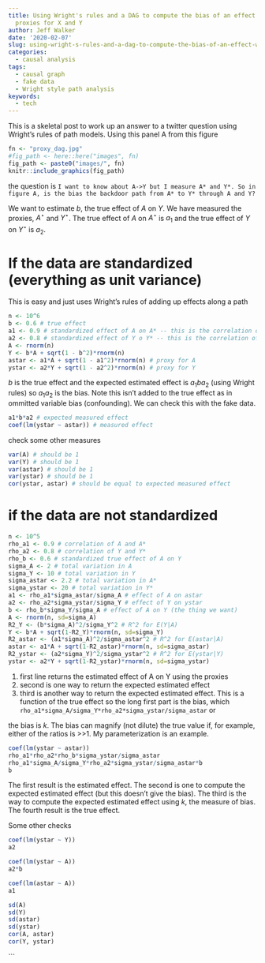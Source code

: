 ```yaml
---
title: Using Wright's rules and a DAG to compute the bias of an effect when we measure
  proxies for X and Y
author: Jeff Walker
date: '2020-02-07'
slug: using-wright-s-rules-and-a-dag-to-compute-the-bias-of-an-effect-when-we-measure-proxies-for-x-and-y
categories:
  - causal analysis
tags:
  - causal graph
  - fake data
  - Wright style path analysis
keywords:
  - tech
---
```


This is a skeletal post to work up an answer to a twitter question using Wright's rules of path models. Using this panel A from this figure

```r
fn <- "proxy_dag.jpg"
#fig_path <- here::here("images", fn)
fig_path <- paste0("images/", fn)
knitr::include_graphics(fig_path)
```

the question is `I want to know about A->Y but I measure A* and Y*. So in figure A, is the bias the backdoor path from A* to Y* through A and Y?`

We want to estimate $b$, the true effect of $A$ on $Y$. We have measured the proxies, $A^\star$ and $Y^\star$. The true effect of $A$ on $A^\star$ is $a_1$ and the true effect of $Y$ on $Y^\star$ is $a_2$.

# If the data are standardized (everything as unit variance)
This is easy and just uses Wright's rules of adding up effects along a path

```r
n <- 10^6
b <- 0.6 # true effect
a1 <- 0.9 # standardized effect of A on A* -- this is the correlation of A with proxy
a2 <- 0.8 # standardized effect of Y o Y* -- this is the correlation of Y with proxy
A <- rnorm(n)
Y <- b*A + sqrt(1 - b^2)*rnorm(n)
astar <- a1*A + sqrt(1 - a1^2)*rnorm(n) # proxy for A
ystar <- a2*Y + sqrt(1 - a2^2)*rnorm(n) # proxy for Y
```

$b$ is the true effect and the expected estimated effect is $a_1 b a_2$ (using Wright rules) so $a_1 a_2$ is the bias. Note this isn't added to the true effect as in ommitted variable bias (confounding). We can check this with the fake data.

```r
a1*b*a2 # expected measured effect
coef(lm(ystar ~ astar)) # measured effect
```

check some other measures

```r
var(A) # should be 1
var(Y) # should be 1
var(astar) # should be 1
var(ystar) # should be 1
cor(ystar, astar) # should be equal to expected measured effect


```

# if the data are not standardized

```r
n <- 10^5
rho_a1 <- 0.9 # correlation of A and A*
rho_a2 <- 0.8 # correlation of Y and Y*
rho_b <- 0.6 # standardized true effect of A on Y
sigma_A <- 2 # total variation in A
sigma_Y <- 10 # total variation in Y
sigma_astar <- 2.2 # total variation in A*
sigma_ystar <- 20 # total variation in Y* 
a1 <- rho_a1*sigma_astar/sigma_A # effect of A on astar
a2 <- rho_a2*sigma_ystar/sigma_Y # effect of Y on ystar
b <- rho_b*sigma_Y/sigma_A # effect of A on Y (the thing we want)
A <- rnorm(n, sd=sigma_A)
R2_Y <- (b*sigma_A)^2/sigma_Y^2 # R^2 for E(Y|A)
Y <- b*A + sqrt(1-R2_Y)*rnorm(n, sd=sigma_Y)
R2_astar <- (a1*sigma_A)^2/sigma_astar^2 # R^2 for E(astar|A)
astar <- a1*A + sqrt(1-R2_astar)*rnorm(n, sd=sigma_astar)
R2_ystar <- (a2*sigma_Y)^2/sigma_ystar^2 # R^2 for E(ystar|Y)
ystar <- a2*Y + sqrt(1-R2_ystar)*rnorm(n, sd=sigma_ystar)
```

1. first line returns the estimated effect of A on Y using the proxies
2. second is one way to return the expected estimated effect
3. third is another way to return the expected estimated effect. This is a function of the true effect so the long first part is the bias, which `rho_a1*sigma_A/sigma_Y*rho_a2*sigma_ystar/sigma_astar` or

\begin{equation}
k = \rho_{a_1} \frac{\sigma_A}{\sigma_Y} \rho_{a_2} \frac{sigma_{Y^\star}}{sigma_{A^\star}}
\end{equation}

the bias is $k$. The bias can magnify (not dilute) the true value if, for example, either of the ratios is  >>1. My parameterization is an example.

```r
coef(lm(ystar ~ astar))
rho_a1*rho_a2*rho_b*sigma_ystar/sigma_astar
rho_a1*sigma_A/sigma_Y*rho_a2*sigma_ystar/sigma_astar*b
b
```
The first result is the estimated effect. The second is one to compute the expected estimated effect (but this doesn't give the bias). The third is the way to compute the expected estimated effect using *k*, the measure of bias. The fourth result is the true effect.

Some other checks
```r
coef(lm(ystar ~ Y))
a2
```

```r
coef(lm(ystar ~ A))
a2*b
```

```r
coef(lm(astar ~ A))
a1
```


```r
sd(A)
sd(Y)
sd(astar)
sd(ystar)
cor(A, astar)
cor(Y, ystar)
```


```

